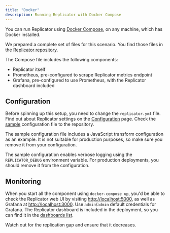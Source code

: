 ```yaml
---
title: "Docker"
description: Running Replicator with Docker Compose
---
```


You can run Replicator using [Docker Compose](https://docs.docker.com/compose/), on any machine, which has Docker installed.

We prepared a complete set of files for this scenario. You find those files in the [Replicator repository](https://github.com/kurrent-io/replicator/tree/master/compose).

The Compose file includes the following components:
- Replicator itself
- Prometheus, pre-configured to scrape Replicator metrics endpoint
- Grafana, pre-configured to use Prometheus, with the Replicator dashboard included

## Configuration

Before spinning up this setup, you need to change the `replicator.yml` file. Find out about Replicator settings on the [Configuration](../configuration/) page. Check the [sample](https://github.com/kurrent-io/replicator/blob/02736f6e3dd18e41d5536f26ca4f9497733d5f3f/compose/replicator.yml) configuration file to the repository.

<Aside>
The sample configuration file includes a JavaScript transform configuration as an example. It is not suitable for production purposes, so make sure you remove it from your configuration.
</Aside>

The sample configuration enables verbose logging using the `REPLICATOR_DEBUG` environment variable. For production deployments, you should remove it from the configuration.

## Monitoring

When you start all the component using `docker-compose up`, you'd be able to check the Replicator web UI by visiting [http://localhost:5000](http://localhost:5000), as well as Grafana at [http://localhost:3000](http://localhost:3000). Use `admin`/`admin` default credentials for Grafana. The Replicator dashboard is included in the deployment, so you can find it in the [dashboards list](http://localhost:3000/dashboards).

<Aside>
Watch out for the replication gap and ensure that it decreases.
</Aside>


